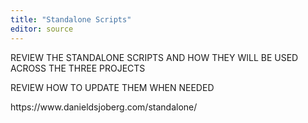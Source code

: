 ```yaml
---
title: "Standalone Scripts"
editor: source
---
```


REVIEW THE STANDALONE SCRIPTS AND HOW THEY WILL BE USED ACROSS THE THREE PROJECTS

REVIEW HOW TO UPDATE THEM WHEN NEEDED

https://www.danieldsjoberg.com/standalone/
